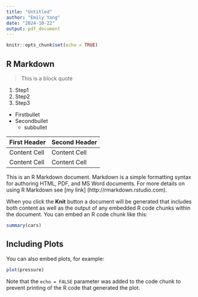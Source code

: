 ```yaml
---
title: "Untitled"
author: "Emily Yang"
date: "2024-10-22"
output: pdf_document
---
```


```r
knitr::opts_chunk$set(echo = TRUE)
```

## R Markdown

>This is a block quote

1. Step1
2. Step2
3. Step3

* Firstbullet
* Secondbullet
  + subbullet
  
First Header  | Second Header
------------- | -------------
Content Cell  | Content Cell
Content Cell  | Content Cell


This is an R Markdown document. Markdown is a simple formatting syntax for authoring HTML, PDF, and MS Word documents. For more details on using R Markdown see [my link] (http://rmarkdown.rstudio.com).

When you click the **Knit** button a document will be generated that includes both content as well as the output of any embedded R code chunks within the document. You can embed an R code chunk like this:

```r
summary(cars)
```

## Including Plots

You can also embed plots, for example:

```r
plot(pressure)
```

Note that the `echo = FALSE` parameter was added to the code chunk to prevent printing of the R code that generated the plot.
